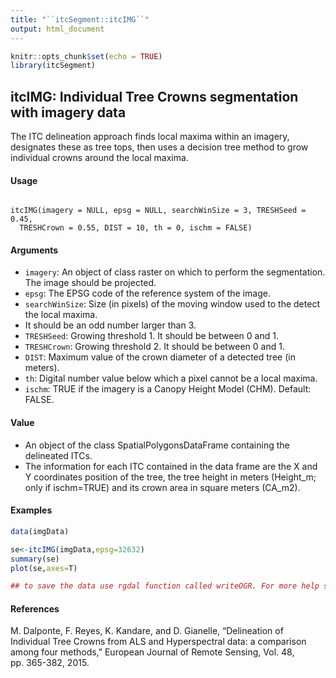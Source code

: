 ```yaml
---
title: "``itcSegment::itcIMG``"
output: html_document
---
```



```r
knitr::opts_chunk$set(echo = TRUE)
library(itcSegment)
```

## itcIMG: Individual Tree Crowns segmentation with imagery data

The ITC delineation approach finds local maxima within an imagery, designates these as tree tops, then uses a decision
tree method to grow individual crowns around the local maxima.

#### Usage
<pre><code>
itcIMG(imagery = NULL, epsg = NULL, searchWinSize = 3, TRESHSeed = 0.45,
  TRESHCrown = 0.55, DIST = 10, th = 0, ischm = FALSE)
</code></pre>

#### Arguments
* ``imagery``: An object of class raster on which to perform the segmentation. The image should be projected.
* ``epsg``: The EPSG code of the reference system of the image.
* ``searchWinSize``: Size (in pixels) of the moving window used to the detect the local maxima. 
 - It should be an odd number larger than 3.
* ``TRESHSeed``: Growing threshold 1. It should be between 0 and 1.
* ``TRESHCrown``: Growing threshold 2. It should be between 0 and 1.
* ``DIST``: Maximum value of the crown diameter of a detected tree (in meters).
* ``th``: Digital number value below which a pixel cannot be a local maxima.
* ``ischm``: TRUE if the imagery is a Canopy Height Model (CHM). Default: FALSE.

#### Value
* An object of the class SpatialPolygonsDataFrame containing the delineated ITCs. 
* The information for each ITC contained in the data frame are the X and Y coordinates position of the tree, the tree height in meters (Height_m; only if ischm=TRUE) and its crown area in square meters (CA_m2).


#### Examples

```r
data(imgData)

se<-itcIMG(imgData,epsg=32632)
summary(se)
plot(se,axes=T)

## to save the data use rgdal function called writeOGR. For more help see rgdal package.

```

#### References

M. Dalponte, F. Reyes, K. Kandare, and D. Gianelle, "Delineation of Individual Tree Crowns from ALS and Hyperspectral data: a comparison among four methods," European Journal of Remote Sensing, Vol. 48, pp. 365-382, 2015.
